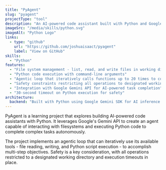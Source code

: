 ```yaml
---
title: "PyAgent"
slug: "pyagent"
projectType: "tool"
description: "An AI-powered code assistant built with Python and Google's Gemini API. Features file management, code execution, and an agentic loop for completing complex tasks."
imageSrc: "/media/skills/python.svg"
imageAlt: "Python Logo"
links:
  - type: "github"
    url: "https://github.com/joshuaisaact/pyagent"
    label: "View on GitHub"
skills:
  - "Python"
features:
  - "File system management - list, read, and write files in working directory"
  - "Python code execution with command-line arguments"
  - "Agentic loop that iteratively calls functions up to 20 times to complete complex tasks"
  - "Safety constraints restricting all operations to designated working directory"
  - "Integration with Google Gemini API for AI-powered task completion"
  - "30-second timeout on Python execution for safety"
architecture:
  backend: "Built with Python using Google Gemini SDK for AI inference. Implements function calling with tools for file operations (get_files_info, get_file_content, write_file) and script execution (run_python_file). Uses UV for package management and environment configuration via .env files."
---
```


PyAgent is a learning project that explores building AI-powered code assistants with Python. It leverages Google's Gemini API to create an agent capable of interacting with filesystems and executing Python code to complete complex tasks autonomously.

The project implements an agentic loop that can iteratively use its available tools - file reading, writing, and Python script execution - to accomplish multi-step objectives. Safety is a key consideration, with all operations restricted to a designated working directory and execution timeouts in place.
